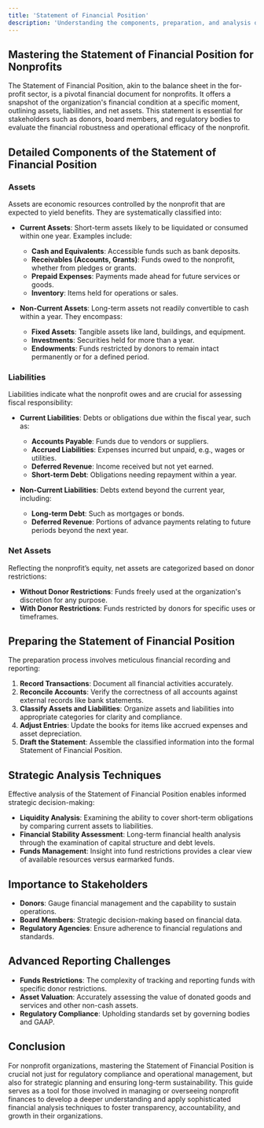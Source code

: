 ```yaml
---
title: 'Statement of Financial Position'
description: 'Understanding the components, preparation, and analysis of a nonprofit Statement of Financial Position'
---
```


## Mastering the Statement of Financial Position for Nonprofits

The Statement of Financial Position, akin to the balance sheet in the for-profit sector, is a pivotal financial document for nonprofits. It offers a snapshot of the organization's financial condition at a specific moment, outlining assets, liabilities, and net assets. This statement is essential for stakeholders such as donors, board members, and regulatory bodies to evaluate the financial robustness and operational efficacy of the nonprofit.

## Detailed Components of the Statement of Financial Position

### **Assets**

Assets are economic resources controlled by the nonprofit that are expected to yield benefits. They are systematically classified into:

- **Current Assets**: Short-term assets likely to be liquidated or consumed within one year. Examples include:
  - **Cash and Equivalents**: Accessible funds such as bank deposits.
  - **Receivables (Accounts, Grants)**: Funds owed to the nonprofit, whether from pledges or grants.
  - **Prepaid Expenses**: Payments made ahead for future services or goods.
  - **Inventory**: Items held for operations or sales.

- **Non-Current Assets**: Long-term assets not readily convertible to cash within a year. They encompass:
  - **Fixed Assets**: Tangible assets like land, buildings, and equipment.
  - **Investments**: Securities held for more than a year.
  - **Endowments**: Funds restricted by donors to remain intact permanently or for a defined period.

### **Liabilities**

Liabilities indicate what the nonprofit owes and are crucial for assessing fiscal responsibility:

- **Current Liabilities**: Debts or obligations due within the fiscal year, such as:
  - **Accounts Payable**: Funds due to vendors or suppliers.
  - **Accrued Liabilities**: Expenses incurred but unpaid, e.g., wages or utilities.
  - **Deferred Revenue**: Income received but not yet earned.
  - **Short-term Debt**: Obligations needing repayment within a year.

- **Non-Current Liabilities**: Debts extend beyond the current year, including:
  - **Long-term Debt**: Such as mortgages or bonds.
  - **Deferred Revenue**: Portions of advance payments relating to future periods beyond the next year.

### **Net Assets**

Reflecting the nonprofit’s equity, net assets are categorized based on donor restrictions:

- **Without Donor Restrictions**: Funds freely used at the organization's discretion for any purpose.
- **With Donor Restrictions**: Funds restricted by donors for specific uses or timeframes.

## Preparing the Statement of Financial Position

The preparation process involves meticulous financial recording and reporting:

1. **Record Transactions**: Document all financial activities accurately.
2. **Reconcile Accounts**: Verify the correctness of all accounts against external records like bank statements.
3. **Classify Assets and Liabilities**: Organize assets and liabilities into appropriate categories for clarity and compliance.
4. **Adjust Entries**: Update the books for items like accrued expenses and asset depreciation.
5. **Draft the Statement**: Assemble the classified information into the formal Statement of Financial Position.

## Strategic Analysis Techniques

Effective analysis of the Statement of Financial Position enables informed strategic decision-making:

- **Liquidity Analysis**: Examining the ability to cover short-term obligations by comparing current assets to liabilities.
- **Financial Stability Assessment**: Long-term financial health analysis through the examination of capital structure and debt levels.
- **Funds Management**: Insight into fund restrictions provides a clear view of available resources versus earmarked funds.

## Importance to Stakeholders

- **Donors**: Gauge financial management and the capability to sustain operations.
- **Board Members**: Strategic decision-making based on financial data.
- **Regulatory Agencies**: Ensure adherence to financial regulations and standards.

## Advanced Reporting Challenges

- **Funds Restrictions**: The complexity of tracking and reporting funds with specific donor restrictions.
- **Asset Valuation**: Accurately assessing the value of donated goods and services and other non-cash assets.
- **Regulatory Compliance**: Upholding standards set by governing bodies and GAAP.

## Conclusion

For nonprofit organizations, mastering the Statement of Financial Position is crucial not just for regulatory compliance and operational management, but also for strategic planning and ensuring long-term sustainability. This guide serves as a tool for those involved in managing or overseeing nonprofit finances to develop a deeper understanding and apply sophisticated financial analysis techniques to foster transparency, accountability, and growth in their organizations.
